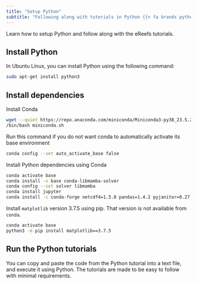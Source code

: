 ```yaml
---
title: "Setup Python"
subtitle: "Following along with tutorials in Python {{< fa brands python >}}"
---
```


:::{.tutorial-description}
Learn how to setup Python and follow along with the eReefs tutorials.
:::

## Install Python

In Ubuntu Linux, you can install Python using the following command:
```bash
sudo apt-get install python3
```

## Install dependencies

Install Conda
```bash
wget --quiet https://repo.anaconda.com/miniconda/Miniconda3-py38_23.5.2-0-Linux-x86_64.sh -O miniconda.sh
/bin/bash miniconda.sh
```

Run this command if you do not want conda to automatically activate its base environment
```bash
conda config --set auto_activate_base false
```

Install Python dependencies using Conda
```bash
conda activate base
conda install -n base conda-libmamba-solver
conda config --set solver libmamba
conda install jupyter
conda install -c conda-forge netcdf4=1.5.8 pandas=1.4.2 pyjanitor=0.27.0 folium=0.16.0 cartopy=0.21.1 pip=24.0
```

Install `matplotlib` version 3.7.5 using pip. That version is not available from `conda`.
```bash
conda activate base
python3 -m pip install matplotlib==3.7.5
```

## Run the Python tutorials

You can copy and paste the code from the Python tutorial into a text file, and execute it using Python.
The tutorials are made to be easy to follow with minimal requirements.
